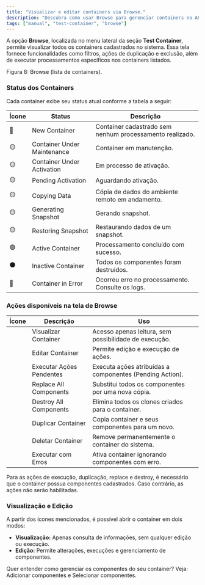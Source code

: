```yaml
---
title: "Visualizar e editar containers via Browse."
description: "Descubra como usar Browse para gerenciar containers no APTWEB: visualize e edite"
tags: ["manual", "test-container", "browse"]
---
```



A opção **Browse**, localizada no menu lateral da seção **Test Container**, permite visualizar todos os containers cadastrados no sistema. Essa tela fornece funcionalidades como filtros, ações de duplicação e exclusão, além de executar processamentos específicos nos containers listados.

<div className="my-6">
  <MdxImage
    src="/images/docs/test-container/browse/container_list.png"
    alt="Lista de containers exibida pela funcionalidade Browse."
    width={1200}
    height={700}
    className="rounded-lg border"
  />
  <p className="mt-2 text-sm text-muted-foreground">Figura 8: Browse (lista de containers).</p>
</div>

### Status dos Containers

Cada container exibe seu status atual conforme a tabela a seguir:

<div className="overflow-x-auto border rounded-lg my-4">
  <table className="w-full text-left border-collapse">
    <thead className="bg-muted text-muted-foreground">
      <tr>
        <th className="px-4 py-2">Ícone</th>
        <th className="px-4 py-2">Status</th>
        <th className="px-4 py-2">Descrição</th>
      </tr>
    </thead>
    <tbody>
      <tr><td className="px-4 py-2">🔵</td><td className="px-4 py-2">New Container</td><td className="px-4 py-2">Container cadastrado sem nenhum processamento realizado.</td></tr>
      <tr><td className="px-4 py-2">🟡</td><td className="px-4 py-2">Container Under Maintenance</td><td className="px-4 py-2">Container em manutenção.</td></tr>
      <tr><td className="px-4 py-2">🟡</td><td className="px-4 py-2">Container Under Activation</td><td className="px-4 py-2">Em processo de ativação.</td></tr>
      <tr><td className="px-4 py-2">🟡</td><td className="px-4 py-2">Pending Activation</td><td className="px-4 py-2">Aguardando ativação.</td></tr>
      <tr><td className="px-4 py-2">🟡</td><td className="px-4 py-2">Copying Data</td><td className="px-4 py-2">Cópia de dados do ambiente remoto em andamento.</td></tr>
      <tr><td className="px-4 py-2">🟡</td><td className="px-4 py-2">Generating Snapshot</td><td className="px-4 py-2">Gerando snapshot.</td></tr>
      <tr><td className="px-4 py-2">🟡</td><td className="px-4 py-2">Restoring Snapshot</td><td className="px-4 py-2">Restaurando dados de um snapshot.</td></tr>
      <tr><td className="px-4 py-2">🟢</td><td className="px-4 py-2">Active Container</td><td className="px-4 py-2">Processamento concluído com sucesso.</td></tr>
      <tr><td className="px-4 py-2">⚫</td><td className="px-4 py-2">Inactive Container</td><td className="px-4 py-2">Todos os componentes foram destruídos.</td></tr>
      <tr><td className="px-4 py-2">🔴</td><td className="px-4 py-2">Container in Error</td><td className="px-4 py-2">Ocorreu erro no processamento. Consulte os logs.</td></tr>
    </tbody>
  </table>
</div>

### Ações disponíveis na tela de Browse

<div className="overflow-x-auto border rounded-lg my-4">
  <table className="w-full text-left border-collapse">
    <thead className="bg-muted text-muted-foreground">
      <tr>
        <th className="px-4 py-2">Ícone</th>
        <th className="px-4 py-2">Descrição</th>
        <th className="px-4 py-2">Uso</th>
      </tr>
    </thead>
    <tbody>
      <tr><td className="px-4 py-2"><Eye className="inline w-4 h-4" /></td><td className="px-4 py-2 font-semibold">Visualizar Container</td><td className="px-4 py-2">Acesso apenas leitura, sem possibilidade de execução.</td></tr>
      <tr><td className="px-4 py-2"><Pencil className="inline w-4 h-4" /></td><td className="px-4 py-2 font-semibold">Editar Container</td><td className="px-4 py-2">Permite edição e execução de ações.</td></tr>
      <tr><td className="px-4 py-2"><Play className="inline w-4 h-4" /></td><td className="px-4 py-2 font-semibold">Executar Ações Pendentes</td><td className="px-4 py-2">Executa ações atribuídas a componentes (Pending Action).</td></tr>
      <tr><td className="px-4 py-2"><RotateCcw className="inline w-4 h-4" /></td><td className="px-4 py-2 font-semibold">Replace All Components</td><td className="px-4 py-2">Substitui todos os componentes por uma nova cópia.</td></tr>
      <tr><td className="px-4 py-2"><CircleX className="inline w-4 h-4" /></td><td className="px-4 py-2 font-semibold">Destroy All Components</td><td className="px-4 py-2">Elimina todos os clones criados para o container.</td></tr>
      <tr><td className="px-4 py-2"><SquareMenu className="inline w-4 h-4" /></td><td className="px-4 py-2 font-semibold">Duplicar Container</td><td className="px-4 py-2">Copia container e seus componentes para um novo.</td></tr>
      <tr><td className="px-4 py-2"><Trash2 className="inline w-4 h-4" /></td><td className="px-4 py-2 font-semibold">Deletar Container</td><td className="px-4 py-2">Remove permanentemente o container do sistema.</td></tr>
      <tr><td className="px-4 py-2"><SkipForward className="inline w-4 h-4" /></td><td className="px-4 py-2 font-semibold">Executar com Erros</td><td className="px-4 py-2">Ativa container ignorando componentes com erro.</td></tr>
    </tbody>
  </table>
</div>

<MdxCallout type="info" title="Observações Importantes">
  Para as ações de execução, duplicação, replace e destroy, é necessário que o container possua componentes cadastrados. Caso contrário, as ações não serão habilitadas.
</MdxCallout>

### Visualização e Edição

A partir dos ícones mencionados, é possível abrir o container em dois modos:

- **Visualização:** Apenas consulta de informações, sem qualquer edição ou execução.
- **Edição:** Permite alterações, execuções e gerenciamento de componentes.

<MdxCallout type="link" title="Componentes do Container">
  Quer entender como gerenciar os componentes do seu container? Veja:
  <Link href="/docs/manual/componentes/adicionar" className="text-blue-600 underline mx-1">Adicionar componentes</Link>
  e
  <Link href="/docs/manual/componentes/selecionar" className="text-blue-600 underline mx-1">Selecionar componentes</Link>.
</MdxCallout>


